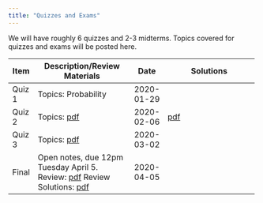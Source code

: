 ```yaml
---
title: "Quizzes and Exams"
---
```


We will have roughly 6 quizzes and 2-3 midterms.  Topics covered for quizzes and exams will be posted here.

+---------+----------------------------------------------------------+---------------+----------------------------------------------------------+
| Item    | Description/Review Materials                             | Date          | Solutions                                                |
+=========+==========================================================+===============+==========================================================+
| Quiz 1  | Topics: Probability                                      | 2020-01-29    |                                                          |
+---------+----------------------------------------------------------+---------------+----------------------------------------------------------+
| Quiz 2  | Topics: [pdf](quizzes/q2/quiz2_topics.pdf)               | 2020-02-06    | [pdf](quizzes/q2/quiz2_solutions.pdf)                    |
+---------+----------------------------------------------------------+---------------+----------------------------------------------------------+
| Quiz 3  | Topics: [pdf](quizzes/q3/quiz3_topics.pdf)               | 2020-03-02    |                                                          |
+---------+----------------------------------------------------------+---------------+----------------------------------------------------------+
| Final   | Open notes, due 12pm Tuesday April 5.                    | 2020-04-05    |                                                          |
|         | Review: [pdf](exams/final/final_review.pdf)              |               |                                                          |
|         | Review Solutions: [pdf](exams/final/final_review_sol.pdf)|               |                                                          |
+---------+----------------------------------------------------------+---------------+----------------------------------------------------------+

